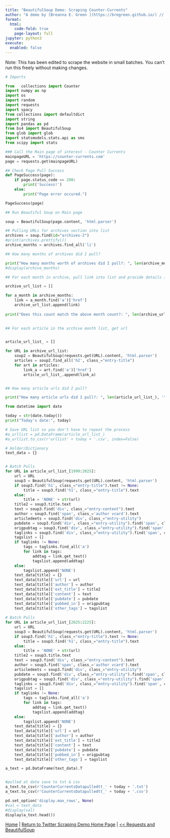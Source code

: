 ```yaml
---
title: "BeautifulSoup Demo: Scraping Counter-Currents"
author: "A demo by [Breanna E. Green ](https://bregreen.github.io/) // Powered by [Quarto](https://quarto.org/docs/tools/jupyter-lab.html)"
format: 
  html:
    code-fold: true
    page-layout: full
jupyter: python3
execute: 
  enabled: false
---
```


Note: This has been edited to scrape the website in small batches. You can't run this freely without making changes.


```python
# Imports

from   collections import Counter
import numpy as np
import os
import random
import requests
import spacy
from collections import defaultdict
import string 
import pandas as pd
from bs4 import BeautifulSoup
from glob import glob
import statsmodels.stats.api as sms
from scipy import stats

```


```python

### Call the Main page of interest - Counter Currents
mainpageURL = 'https://counter-currents.com'
page = requests.get(mainpageURL)

## Check Page Pull Success
def PageSuccess(page):
    if page.status_code == 200:
        print('Success!')
    else:
        print("Page error occured.")

```


```python

PageSuccess(page)

```

```python

## Run Beautiful Soup on Main page

soup = BeautifulSoup(page.content, 'html.parser')

## Pulling URLs for archives section into list
archives = soup.find(id="archives-2")
#print(archives.prettify())
archive_months = archives.find_all('li')

```


```python

## How many months of archives did I pull?

print("How many months worth of archives did I pull?: ", len(archive_months), '\n', "Years: ", len(archive_months)/12)
#display(archive_months)

```

```python

## For each month in archive, pull link into list and provide details if wanted/needed

archive_url_list = []

for a_month in archive_months:
    link = a_month.find('a')['href']
    archive_url_list.append(link)
    
print("Does this count match the above month count?: ", len(archive_url_list)==len(archive_months))
    
```


```python

## For each article in the archive month list, get url


article_url_list_ = []

for URL in archive_url_list:
    soup2 = BeautifulSoup(requests.get(URL).content, 'html.parser')
    articles = soup2.find_all('h2', class_="entry-title")
    for art in articles:
        link_a = art.find('a')['href']
        article_url_list_.append(link_a)  


## How many article urls did I pull?

print("How many article urls did I pull?: ", len(article_url_list_), '\n'*2, article_url_list_[:3])

```

```python
from datetime import date

today = str(date.today())
print("Today's date:", today)

# Save URL list so you don't have to repeat the process
#a_urllist = pd.DataFrame(article_url_list_)
#a_urllist.to_csv(r'urllist' + today + '.csv', index=False) 

```


```python

# Holder/Dictionary
text_data = {}


# Batch Pulls
for URL in article_url_list_[1999:2025]:
    url = URL
    soup3 = BeautifulSoup(requests.get(URL).content, 'html.parser')
    if soup3.find('h1', class_="entry-title").text != None:
        title = soup3.find('h1', class_="entry-title").text
    else:
        title = 'NONE' + str(url) 
    title2 = soup3.title.text
    text = soup3.find('div', class_="entry-content").text
    author = soup3.find('span', class_='author vcard').text
    articledeets = soup3.find('div', class_="entry-utility")
    pubdate = soup3.find('div', class_="entry-utility").find('span', class_='entry-date date updated').text
    origpubtag = soup3.find('div', class_="entry-utility").find('span', class_='cat-links').text
    taglinks = soup3.find('div', class_="entry-utility").find('span', class_='tag-links')
    tagslist = []
    if taglinks != None:
        tags = taglinks.find_all('a')
        for link in tags:
            addtag = link.get_text()
            tagslist.append(addtag)
    else:
        tagslist.append('NONE')
    text_data[title] = {}
    text_data[title]['url'] = url
    text_data[title]['author'] = author
    text_data[title]['ext_title'] = title2
    text_data[title]['content'] = text
    text_data[title]['pubdate'] = pubdate
    text_data[title]['pubbed_in'] = origpubtag
    text_data[title]['other_tags'] = tagslist
    
# Batch Pulls
for URL in article_url_list_[2025:2225]:
    url = URL
    soup3 = BeautifulSoup(requests.get(URL).content, 'html.parser')
    if soup3.find('h1', class_="entry-title").text != None:
        title = soup3.find('h1', class_="entry-title").text
    else:
        title = 'NONE' + str(url) 
    title2 = soup3.title.text
    text = soup3.find('div', class_="entry-content").text
    author = soup3.find('span', class_='author vcard').text
    articledeets = soup3.find('div', class_="entry-utility")
    pubdate = soup3.find('div', class_="entry-utility").find('span', class_='entry-date date updated').text
    origpubtag = soup3.find('div', class_="entry-utility").find('span', class_='cat-links').text
    taglinks = soup3.find('div', class_="entry-utility").find('span', class_='tag-links')
    tagslist = []
    if taglinks != None:
        tags = taglinks.find_all('a')
        for link in tags:
            addtag = link.get_text()
            tagslist.append(addtag)
    else:
        tagslist.append('NONE')
    text_data[title] = {}
    text_data[title]['url'] = url
    text_data[title]['author'] = author
    text_data[title]['ext_title'] = title2
    text_data[title]['content'] = text
    text_data[title]['pubdate'] = pubdate
    text_data[title]['pubbed_in'] = origpubtag
    text_data[title]['other_tags'] = tagslist

```


```python

a_text = pd.DataFrame(text_data).T


#pulled at date save to txt & csv
a_text.to_csv(r'CounterCurrentsDatapulledtt_' + today + '.txt')
a_text.to_csv(r'CounterCurrentsDatapulledtt_' + today + '.csv')

```

```python

pd.set_option('display.max_rows', None)
#val = text_data
#display(val)
display(a_text.head())

```




[Home](https://bregreen.github.io/#) | 
[Return to Twitter Scraping Demo Home Page](https://bregreen.github.io/projects/Twitter_Scraping_Demo/Twitter_Scrape_Demo_README.html#) | 
[<< Requests and BeautifulSoup](https://bregreen.github.io/projects/Twitter_Scraping_Demo/requests_and_beautifulsoup.html#) 